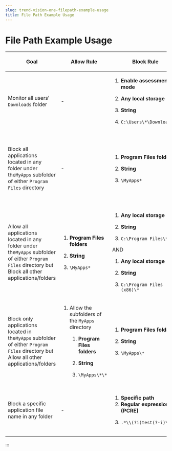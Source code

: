 ```yaml
---
slug: trend-vision-one-filepath-example-usage
title: File Path Example Usage
---
```

# File Path Example Usage

<table>
<colgroup>
<col style="width: 20%" />
<col style="width: 27%" />
<col style="width: 27%" />
<col style="width: 27%" />
</colgroup>
<thead>
<tr>
<th><p>Goal</p></th>
<th><p>Allow Rule</p></th>
<th><p>Block Rule</p></th>
<th><p>Results</p></th>
</tr>
</thead>
<tbody>
<tr>
<td><p>Monitor all users' <code>Downloads</code> folder</p></td>
<td><p>-</p></td>
<td><ol>
<li><p><strong>Enable assessment mode</strong></p></li>
<li><p><strong>Any local storage</strong></p></li>
<li><p><strong>String</strong></p></li>
<li><p><code>C:\Users\*\Downloads\*</code></p></li>
</ol></td>
<td><p>Logs all attempts to access applications in all users' <code>Downloads</code> folder.</p>
<p>Monitors:</p>
<ul>
<li><p><code>C:\Users\john_doe\Downloads\start.exe</code></p></li>
<li><p><code>C:\Users\Administrator\Downloads\start.exe</code></p></li>
</ul></td>
</tr>
<tr>
<td><p>Block all applications located in any folder under the<code>MyApps</code> subfolder of either <code>Program Files</code> directory</p></td>
<td><p>-</p></td>
<td><ol>
<li><p><strong>Program Files folders</strong></p></li>
<li><p><strong>String</strong></p></li>
<li><p><code>\MyApps*</code></p></li>
</ol></td>
<td><p>Blocks:</p>
<ul>
<li><p><code>C:\Program Files(x86)\MyApps\start.exe</code></p></li>
<li><p><code>C:\Program Files\MyApps\start.exe</code></p></li>
<li><p><code>C:\Program Files(x86)\MyApps\bin\start.exe</code></p></li>
</ul>
<p>Allows:</p>
<ul>
<li><p><code>C:\Program Files(x86)\start.exe</code></p></li>
</ul></td>
</tr>
<tr>
<td><p>Allow all applications located in any folder under the<code>MyApps</code> subfolder of either <code>Program Files</code> directory but Block all other applications/folders</p></td>
<td><ol>
<li><p><strong>Program Files folders</strong></p></li>
<li><p><strong>String</strong></p></li>
<li><p><code>\MyApps*</code></p></li>
</ol></td>
<td><ol>
<li><p><strong>Any local storage</strong></p></li>
<li><p><strong>String</strong></p></li>
<li><p><code>C:\Program Files\*</code></p></li>
</ol>
<p>AND</p>
<ol>
<li><p><strong>Any local storage</strong></p></li>
<li><p><strong>String</strong></p></li>
<li><p><code>C:\Program Files (x86)\*</code></p></li>
</ol></td>
<td><p>Blocks:</p>
<ul>
<li><p><code>C:\Program Files(x86)\start.exe</code></p></li>
</ul>
<p>Allows:</p>
<ul>
<li><p><code>C:\Program Files(x86)\MyApps\start.exe</code></p></li>
<li><p><code>C:\Program Files\MyApps\start.exe</code></p></li>
<li><p><code>C:\Program Files(x86)\MyApps\bin\start.exe</code></p></li>
</ul></td>
</tr>
<tr>
<td><p>Block only applications located in the<code>MyApps</code> subfolder of either <code>Program Files</code> directory but Allow all other applications/folders</p></td>
<td><ol>
<li><p>Allow the subfolders of the <code>MyApps</code> directory</p>
<ol>
<li><p><strong>Program Files folders</strong></p></li>
<li><p><strong>String</strong></p></li>
<li><p><code>\MyApps\*\*</code></p></li>
</ol></li>
</ol></td>
<td><ol>
<li><p><strong>Program Files folders</strong></p></li>
<li><p><strong>String</strong></p></li>
<li><p><code>\MyApps\*</code></p></li>
</ol></td>
<td><p>Blocks:</p>
<ul>
<li><p><code>C:\Program Files(x86)\MyApps\start.exe</code></p></li>
<li><p><code>C:\Program Files\MyApps\start.exe</code></p></li>
</ul>
<p>Allows:</p>
<ul>
<li><p><code>C:\Program Files(x86)\start.exe</code></p></li>
<li><p><code>C:\Program Files(x86)\MyApps\bin\start.exe</code></p></li>
</ul></td>
</tr>
<tr>
<td><p>Block a specific application file name in any folder</p></td>
<td><p>-</p></td>
<td><ol>
<li><strong>Specific path</strong></li>
<li><strong>Regular expression (PCRE)</strong></li>
<li><p><code>.*\\(?i)test(?-i)\..*</code></p></li>
</ol></td>
<td><p>Blocks:</p>
<ul>
<li><p><code>C:\MyApps\test.exe</code></p></li>
<li><p><code>C:\Users\guet\AppData\Local\Temp\test.exe</code></p></li>
<li><p><code>C:\Program Files(x86)\MyApps\test.exe</code></p></li>
</ul></td>
</tr>
</tbody>
</table>
:::
